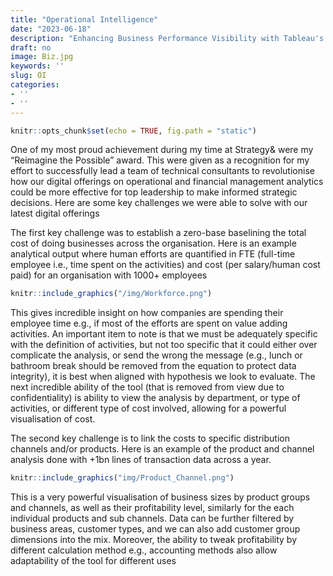 ```yaml
---
title: "Operational Intelligence"
date: "2023-06-18"
description: "Enhancing Business Performance Visibility with Tableau's Interactive Dashboard and Big Data"
draft: no
image: Biz.jpg
keywords: ''
slug: OI
categories:
- ''
- ''
---
```


```r
knitr::opts_chunk$set(echo = TRUE, fig.path = "static")
```

One of my most proud achievement during my time at Strategy& were my "Reimagine the Possible" award. This were given as a recognition for my effort to successfully lead a team of technical consultants to revolutionise how our digital offerings on operational and financial management analytics could be more effective for top leadership to make informed strategic decisions. Here are some key challenges we were able to solve with our latest digital offerings

The first key challenge was to establish a zero-base baselining the total cost of doing businesses across the organisation. Here is an example analytical output where human efforts are quantified in FTE (full-time employee i.e., time spent on the activities) and cost (per salary/human cost paid) for an organisation with 1000+ employees

```r
knitr::include_graphics("/img/Workforce.png")
```
This gives incredible insight on how companies are spending their employee time e.g., if most of the efforts are spent on value adding activities. An important item to note is that we must be adequately specific with the definition of activities, but not too specific that it could either over complicate the analysis, or send the wrong the message (e.g., lunch or bathroom break should be removed from the equation to protect data integrity), it is best when aligned with hypothesis we look to evaluate. The next incredible ability of the tool (that is removed from view due to confidentiality) is ability to view the analysis by department, or type of activities, or different type of cost involved, allowing for a powerful visualisation of cost.


The second key challenge is to link the costs to specific distribution channels and/or products. Here is an example of the product and channel analysis done with +1bn lines of transaction data across a year. 

```r
knitr::include_graphics("img/Product_Channel.png")
```
This is a very powerful visualisation of business sizes by product groups and channels, as well as their profitability level, similarly for the each individual products and sub channels. Data can be further filtered by business areas, customer types, and we can also add customer group dimensions into the mix. Moreover, the ability to tweak profitability by different calculation method e.g., accounting methods also allow adaptability of the tool for different uses